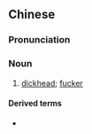 {{also|柒头}}
==Chinese==
{{zh-forms|s=柒头|lit=[[dickhead]]}}

===Pronunciation===
{{zh-pron
|c=cat6 tau4
|cat=n
}}

===Noun===
{{zh-noun}}

# {{lb|zh|Cantonese|vulgar|derogatory}} [[dickhead]]; [[fucker]] {{gloss|term of address for a contemptible person}}

====Derived terms====
* {{zh-l|柒頭皮}}